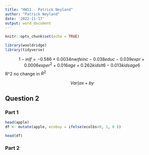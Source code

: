 ```yaml
---
title: "HW11 - Patrick Neyland"
author: "Patrick Neyland"
date: '2022-11-17'
output: word_document
---
```


```r
knitr::opts_chunk$set(echo = TRUE)

library(wooldridge)
library(tidyverse)
```

$$1-inlf = -0.586 + 0.0034nwifeinc - 0.038educ - 0.039 expr + 0.0006exper^2 + 0.016age + 0.262kidslt6 - 0.013 kidsage6$$
R^2 no change in $R^2$



$$Var(ax+by$$


## Question 2
### Part 1

```r
head(apple)
df <- mutate(apple, ecobuy = ifelse(ecolbs>0, 1, 0 ))

head(df)
```
### Part 2

